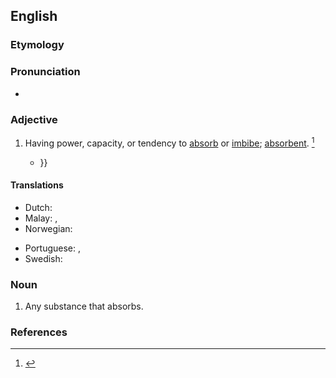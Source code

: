==English==

===Etymology===
{{suffix|en|absorption|ive}}

===Pronunciation===
* {{a|US}} {{IPA|en|/æbˈsɔɹp.tɪv/|/əbˈsɔɹp.tɪv/|/əbˈzɔɹp.tɪv/|/æbˈzɔɹp.tɪv/}}

===Adjective===
{{en-adj}}

# Having power, capacity, or tendency to [[absorb]] or [[imbibe]]; [[absorbent]]. {{defdate|First attested in the mid 17<sup>th</sup> century.}}<ref name=SOED>{{R:SOED5|page=9}}</ref>
#* {{quote-book|en|year=1939|title=[[s:British White Paper of Palestine of 1939|British White Paper of Palestine of 1939]]|passage=In practice, from that date onwards until recent times, the economic '''absorptive''' capacity of the country has been treated as the sole limiting factor {{...}}}}

====Translations====
{{trans-top|having capacity to imbibe}}
* Dutch: {{t+|nl|absorberend}}
* Malay: {{t|ms|berdaya serap}}, {{t|ms|absorptif}}
* Norwegian: {{t|no|absorberende|n}}
{{trans-mid}}
* Portuguese: {{t|pt|absortivo}}, {{t+|pt|absorvente}}
* Swedish: {{t+|sv|absorberande}}
{{trans-bottom}}

===Noun===
{{en-noun}}

# Any substance that absorbs.

===References===
<references/>